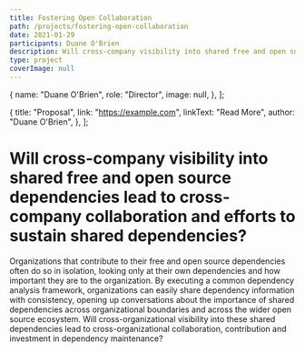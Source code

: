 ```yaml
---
title: Fostering Open Collaboration
path: /projects/fostering-open-collaboration
date: 2021-01-29
participants: Duane O'Brien
description: Will cross-company visibility into shared free and open source dependencies lead to cross-company collaboration and efforts to sustain shared dependencies?
type: project
coverImage: null
---
```


  {
    name: "Duane O'Brien",
    role: "Director",
    image: null,
  },
];

  {
    title: "Proposal",
    link: "https://example.com",
    linkText: "Read More",
    author: "Duane O'Brien",
  },
];

# Will cross-company visibility into shared free and open source dependencies lead to cross-company collaboration and efforts to sustain shared dependencies?

Organizations that contribute to their free and open source dependencies often do so in isolation, looking only at their own dependencies and how important they are to the organization. By executing a common dependency analysis framework, organizations can easily share dependency information with consistency, opening up conversations about the importance of shared dependencies across organizational boundaries and across the wider open source ecosystem. Will cross-organizational visibility into these shared dependencies lead to cross-organizational collaboration, contribution and investment in dependency maintenance?
